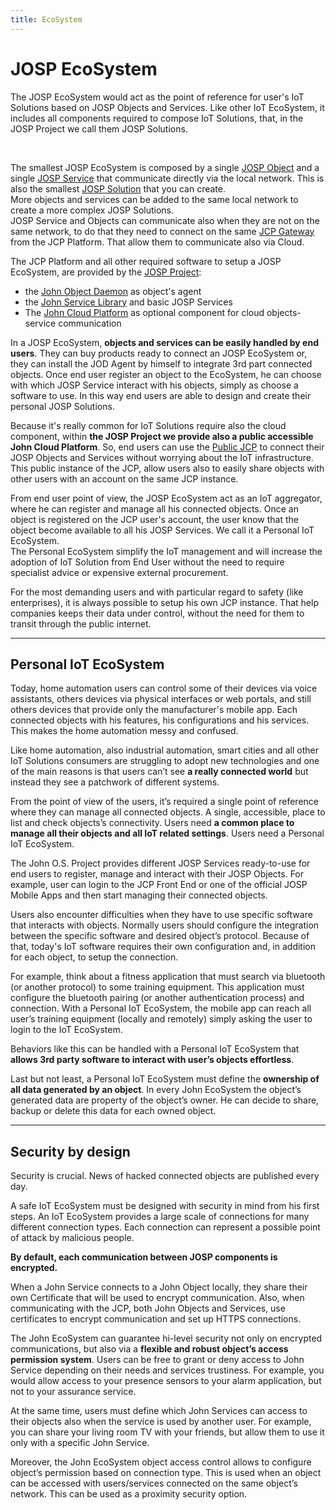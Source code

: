 ```yaml
---
title: EcoSystem
---
```

# JOSP EcoSystem


<WhatIntro
logo_path="/img/logo/logo_250.png">

The JOSP EcoSystem would act as the point of reference for user's IoT Solutions based on JOSP Objects and Services.
Like other IoT EcoSystem, it includes all components required to compose IoT Solutions, that, in the JOSP Project we call them JOSP Solutions.

</WhatIntro>
<br/>

The smallest JOSP EcoSystem is composed by a single [JOSP Object](object) and a single [JOSP Service](service) that communicate directly via the local network.
This is also the smallest [JOSP Solution](solution) that you can create.<br/>
More objects and services can be added to the same local network to create a more complex JOSP Solutions.<br/>
JOSP Service and Objects can communicate also when they are not on the same network, to do that they need to connect on the same [JCP Gateway](/references/josp/jcp/microservices/gws/) from the JCP Platform.
That allow them to communicate also via Cloud.

The JCP Platform and all other required software to setup a JOSP EcoSystem, are provided by the [JOSP Project](../):

* the [John Object Daemon](/references/josp/jod/) as object's agent
* the [John Service Library](/references/josp/jsl/) and basic JOSP Services
* The [John Cloud Platform](/references/josp/jcp/) as optional component for cloud objects-service communication

In a JOSP EcoSystem, **objects and services can be easily handled by end users**.
They can buy products ready to connect an JOSP EcoSystem or, they can install the JOD Agent by himself to integrate 3rd part connected objects.
Once end user register an object to the EcoSystem, he can choose with which JOSP Service interact with his objects, simply as choose a software to use.
In this way end users are able to design and create their personal JOSP Solutions.

Because it's really common for IoT Solutions require also the cloud component, within **the JOSP Project we provide also a public accessible John Cloud Platform**.
So, end users can use the [Public JCP](/references/josp/jcp/public_jcp) to connect their JOSP Objects and Services without worrying about the IoT infrastructure.
This public instance of the JCP, allow users also to easily share objects with other users with an account on the same JCP instance.

From end user point of view, the JOSP EcoSystem act as an IoT aggregator, where he can register and manage all his connected objects.
Once an object is registered on the JCP user's account, the user know that the object become available to all his JOSP Services.
We call it a Personal IoT EcoSystem.<br/>
The Personal EcoSystem simplify the IoT management and will increase the adoption of IoT Solution from End User without the need to require specialist advice or expensive external procurement.

For the most demanding users and with particular regard to safety (like enterprises), it is always possible to setup his own JCP instance.
That help companies keeps their data under control, without the need for them to transit through the public internet.

---

## Personal IoT EcoSystem

Today, home automation users can control some of their devices via voice assistants, others devices via physical interfaces or web portals, and still others devices that provide only the manufacturer's mobile app.
Each connected objects with his features, his configurations and his services.<br/>
This makes the home automation messy and confused.

Like home automation, also industrial automation, smart cities and all other IoT Solutions consumers are struggling to adopt new technologies and one of the main reasons is that users can’t see **a really connected world** but instead they see a patchwork of different systems.

From the point of view of the users, it’s required a single point of reference where they can manage all connected objects.
A single, accessible, place to list and check objects’s connectivity.
Users need **a common place to manage all their objects and all IoT related settings**.
Users need a Personal IoT EcoSystem.

The John O.S. Project provides different JOSP Services ready-to-use for end users to register, manage and interact with their JOSP Objects.
For example, user can login to the JCP Front End or one of the official JOSP Mobile Apps and then start managing their connected objects.

Users also encounter difficulties when they have to use specific software that interacts with objects.
Normally users should configure the integration between the specific software and desired object’s protocol.
Because of that, today's IoT software requires their own configuration and, in addition for each object, to setup the connection.

For example, think about a fitness application that must search via bluetooth (or another protocol) to some training equipment.
This application must configure the bluetooth pairing (or another authentication process) and connection.
With a Personal IoT EcoSystem, the mobile app can reach all user’s training equipment (locally and remotely) simply asking the user to login to the IoT EcoSystem.

Behaviors like this can be handled with a Personal IoT EcoSystem that **allows 3rd party software to interact with user’s objects effortless**.

Last but not least, a Personal IoT EcoSystem must define the **ownership of all data generated by an object**.
In every John EcoSystem the object’s generated data are property of the object’s owner.
He can decide to share, backup or delete this data for each owned object.

---

## Security by design

Security is crucial.
News of hacked connected objects are published every day.

A safe IoT EcoSystem must be designed with security in mind from his first steps.
An IoT EcoSystem provides a large scale of connections for many different connection types.
Each connection can represent a possible point of attack by malicious people.

**By default, each communication between JOSP components is encrypted.**

When a John Service connects to a John Object locally, they share their own Certificate that will be used to encrypt communication.
Also, when communicating with the JCP, both John Objects and Services, use certificates to encrypt communication and set up HTTPS connections.

The John EcoSystem can guarantee hi-level security not only on encrypted communications, but also via a **flexible and robust object’s access permission system**.
Users can be free to grant or deny access to John Service depending on their needs and services trustiness.
For example, you would allow access to your presence sensors to your alarm application, but not to your assurance service.

At the same time, users must define which John Services can access to their objects also when the service is used by another user.
For example, you can share your living room TV with your friends, but allow them to use it only with a specific John Service.

Moreover, the John EcoSystem object access control allows to configure object’s permission based on connection type.
This is used when an object can be accessed with users/services connected on the same object’s network.
This can be used as a proximity security option.
